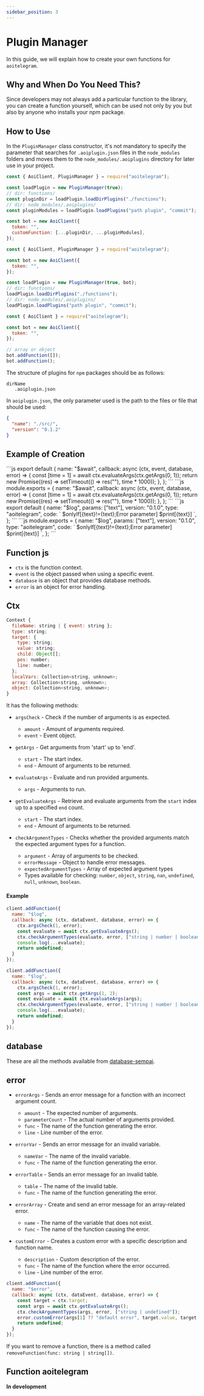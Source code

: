 ```yaml
---
sidebar_position: 3
---
```


# Plugin Manager

In this guide, we will explain how to create your own functions for `aoitelegram`.

## Why and When Do You Need This?

Since developers may not always add a particular function to the library, you can create a function yourself, which can be used not only by you but also by anyone who installs your npm package.

## How to Use

In the `PluginManager` class constructor, it's not mandatory to specify the parameter that searches for `.aoiplugin.json` files in the `node_modules` folders and moves them to the `node_modules/.aoiplugins` directory for later use in your project.

```javascript
const { AoiClient, PluginManager } = require("aoitelegram");

const loadPlugin = new PluginManager(true);
// dir: functions/
const pluginDir = loadPlugin.loadDirPlugins("./functions");
// dir: node_modules/.aoiplugins/
const pluginModules = loadPlugin.loadPlugins("path plugin", "commit");

const bot = new AoiClient({
  token: "",
  customFunction: [...pluginDir, ...pluginModules],
});
```

```javascript
const { AoiClient, PluginManager } = require("aoitelegram");

const bot = new AoiClient({
  token: "",
});

const loadPlugin = new PluginManager(true, bot);
// dir: functions/
loadPlugin.loadDirPlugins("./functions");
// dir: node_modules/.aoiplugins/
loadPlugin.loadPlugins("path plugin", "commit");
```

```javascript
const { AoiClient } = require("aoitelegram");

const bot = new AoiClient({
  token: "",
});

// array or object
bot.addFunction([]);
bot.addFunction();
```

The structure of plugins for `npm` packages should be as follows:

```
dirName
   .aoiplugin.json
```

In `aoiplugin.json`, the only parameter used is the path to the files or file that should be used:

```json
{
  "name": "./src/",
  "version": "0.1.2"
}
```

## Example of Creation


<Tabs>
  <TabItem value="javascript" label="JavaScript">
    <Tabs>
      <TabItem value="esm" label="ESModule">
```js
export default {
  name: "$await",
  callback: async (ctx, event, database, error) => {
    const [time = 1] = await ctx.evaluateArgs(ctx.getArgs(0, 1));
    return new Promise((res) => setTimeout(() => res(""), time * 1000));
  },
};
```
      </TabItem>
      <TabItem value="commonjs" label="Commonjs">
```js
module.exports = {
  name: "$await",
  callback: async (ctx, event, database, error) => {
    const [time = 1] = await ctx.evaluateArgs(ctx.getArgs(0, 1));
    return new Promise((res) => setTimeout(() => res(""), time * 1000));
  },
};
```
      </TabItem>
    </Tabs>
  </TabItem>
  <TabItem value="aoitelegram" label="AoiTelegram">
    <Tabs>
      <TabItem value="esm" label="ESModule">
```js
export default {
  name: "$log",
  params: ["text"],
  version: "0.1.0",
  type: "aoitelegram",
  code: `
    $onlyIf[{text}!={text};Error parameter]
    $print[{text}]
  `,
};
```
      </TabItem>
      <TabItem value="commonjs" label="Commonjs">
```js
module.exports = {
  name: "$log",
  params: ["text"],
  version: "0.1.0",
  type: "aoitelegram",
  code: `
    $onlyIf[{text}!={text};Error parameter]
    $print[{text}]
  `,
};
```
      </TabItem>
    </Tabs>
  </TabItem>
</Tabs>

## Function js

- `ctx` is the function context.
- `event` is the object passed when using a specific event.
- `database` is an object that provides database methods.
- `error` is an object for error handling.

## Ctx
```js
Context {
  fileName: string | { event: string };
  type: string;
  target: {
    type: string;
    value: string;
    child: Object[];
    pos: number;
    line: number;
  };
  localVars: Collection<string, unknown>;
  array: Collection<string, unknown>;
  object: Collection<string, unknown>;
}
```

It has the following methods:

- `argsCheck` - Check if the number of arguments is as expected.
  - `amount` - Amount of arguments required.
  - `event` - Event object.

- `getArgs` - Get arguments from 'start' up to 'end'.
  - `start` - The start index.
  - `end` - Amount of arguments to be returned.

- `evaluateArgs` - Evaluate and run provided arguments.
  - `args` - Arguments to run.

- `getEvaluateArgs` - Retrieve and evaluate arguments from the `start` index up to a specified `end` count.
  - `start` - The start index.
  - `end` - Amount of arguments to be returned.

- `checkArgumentTypes` - Checks whether the provided arguments match the expected argument types for a function.
  - `argument` - Array of arguments to be checked.
  - `errorMessage` - Object to handle error messages.
  - `expectedArgumentTypes` - Array of expected argument types
  - Types available for checking: `number`, `object`, `string`, `nan`, `undefined`, `null`, `unknown`, `boolean`. 

#### Example
```js
client.addFunction({
  name: "$log",
  callback: async (ctx, dataEvent, database, error) => {
    ctx.argsCheck(1, error);
    const evaluate = await ctx.getEvaluateArgs();
    ctx.checkArgumentTypes(evaluate, error, ["string | number | boolean"]);
    console.log(...evaluate);
    return undefined;
  }
});
```
```js
client.addFunction({
  name: "$log",
  callback: async (ctx, dataEvent, database, error) => {
    ctx.argsCheck(1, error);
    const args = await ctx.getArgs(1, 2);
    const evaluate = await ctx.evaluateArgs(args);
    ctx.checkArgumentTypes(evaluate, error, ["string | number | boolean"]);
    console.log(...evaluate);
    return undefined;
  }
});
```

## database

These are all the methods available from [database-sempai](https://www.npmjs.com/package/database-sempai).

## error

- `errorArgs` - Sends an error message for a function with an incorrect argument count.

  - `amount` - The expected number of arguments.
  - `parameterCount` - The actual number of arguments provided.
  - `func` - The name of the function generating the error.
  - `line` - Line number of the error.

- `errorVar` - Sends an error message for an invalid variable.

  - `nameVar` - The name of the invalid variable.
  - `func` - The name of the function generating the error.

- `errorTable` - Sends an error message for an invalid table.
  - `table` - The name of the invalid table.
  - `func` - The name of the function generating the error.

- `errorArray` - Create and send an error message for an array-related error.
  - `name` - The name of the variable that does not exist.
  - `func` - The name of the function causing the error.

- `customError` - Creates a custom error with a specific description and function name.
  - `description` - Custom description of the error.
  - `func` - The name of the function where the error occurred.
  - `line` - Line number of the error.

```js
client.addFunction({
  name: "$error",
  callback: async (ctx, dataEvent, database, error) => {
    const target = ctx.target;
    const args = await ctx.getEvaluateArgs();
    ctx.checkArgumentTypes(args, error, ["string | undefined"]);
    error.customError(args[1] ?? "default error", target.value, target.line);
    return undefined;
  }
});
```

If you want to remove a function, there is a method called `removeFunction(func: string | string[])`.

## Function aoitelegram

**In development**
